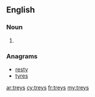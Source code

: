 ==English==

===Noun===
{{head|en|plural}}

# {{plural of|trey|lang=en|nocat=1}}

===Anagrams===
* [[resty#English|resty]]
* [[tyres#English|tyres]]

[[ar:treys]]
[[cy:treys]]
[[fr:treys]]
[[my:treys]]